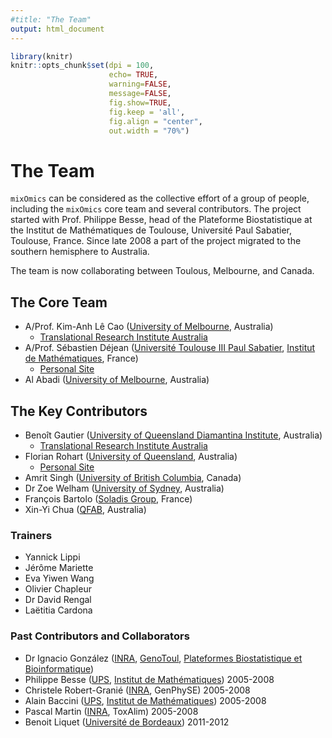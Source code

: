 ---
#title: "The Team"
output: html_document
---

```{r global_options, include=FALSE}
library(knitr)
knitr::opts_chunk$set(dpi = 100, 
                      echo= TRUE, 
                      warning=FALSE, 
                      message=FALSE, 
                      fig.show=TRUE, 
                      fig.keep = 'all', 
                      fig.align = "center",
                      out.width = "70%")
```

# The Team

`mixOmics` can be considered as the collective effort of a group of people, including the `mixOmics` core team and several contributors. The project started with Prof. Philippe Besse, head of the Plateforme Biostatistique at the Institut de Mathématiques de Toulouse, Université Paul Sabatier, Toulouse, France. Since late 2008 a part of the project migrated to the southern hemisphere to Australia.

The team is now collaborating between Toulous, Melbourne, and Canada.

## The Core Team

- A/Prof. Kim-Anh Lê Cao ([University of Melbourne](https://lecao-lab.science.unimelb.edu.au/), Australia)
  - [Translational Research Institute Australia](https://tri-idp.tri.edu.au/idp/profile/SAML2/Redirect/SSO?execution=e1s2)
- A/Prof. Sébastien Déjean ([Université Toulouse III Paul Sabatier](https://www.univ-tlse3.fr/), [Institut de Mathématiques](https://www.math.univ-toulouse.fr/?lang=fr), France)
  - [Personal Site](https://perso.math.univ-toulouse.fr/dejean/)
- Al Abadi ([University of Melbourne](https://lecao-lab.science.unimelb.edu.au/), Australia)

## The Key Contributors

- Benoît Gautier ([University of Queensland Diamantina Institute](https://di.uq.edu.au/), Australia)
  - [Translational Research Institute Australia](https://www.tri.edu.au/)
- Florian Rohart ([University of Queensland](https://www.uq.edu.au/), Australia)
  - [Personal Site](http://florian.rohart.free.fr/Professional_page/Home.html)
- Amrit Singh ([University of British Columbia](https://www.ubc.ca/), Canada)
- Dr Zoe Welham ([University of Sydney](https://www.sydney.edu.au/), Australia)
- François Bartolo ([Soladis Group](https://www.soladis.com/), France)
- Xin-Yi Chua ([QFAB](https://qfab.org/team/xinyi-chua), Australia)

### Trainers

- Yannick Lippi
- Jérôme Mariette
- Eva Yiwen Wang
- Olivier Chapleur
- Dr David Rengal
- Laëtitia Cardona


### Past Contributors and Collaborators

- Dr Ignacio González ([INRA](https://www.inrae.fr/), [GenoToul](http://bioinfo.genotoul.fr/), [Plateformes Biostatistique et Bioinformatique](https://ums-plbs.univ-lille.fr/les-plateformes-constitutives/bioinformatique-biostatistique))
- Philippe Besse ([UPS](https://www.univ-tlse3.fr/), [Institut de Mathématiques](https://www.math.univ-toulouse.fr/?lang=en)) 2005-2008
- Christele Robert-Granié ([INRA](https://www.inrae.fr/), GenPhySE) 2005-2008
- Alain Baccini ([UPS](https://www.univ-tlse3.fr/), [Institut de Mathématiques](https://www.math.univ-toulouse.fr/?lang=en)) 2005-2008
- Pascal Martin ([INRA](https://www.inrae.fr/), ToxAlim) 2005-2008
- Benoit Liquet ([Université de Bordeaux](https://www.u-bordeaux.fr/)) 2011-2012



